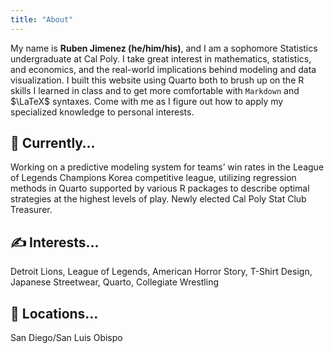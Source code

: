 ```yaml
---
title: "About"
---
```


My name is **Ruben Jimenez (he/him/his)**, and I am a sophomore Statistics undergraduate at Cal Poly. I take great interest in mathematics, statistics, and economics, and the real-world implications behind modeling and data visualization. I built this website using Quarto both to brush up on the R skills I learned in class and to get more comfortable with `Markdown` and $\LaTeX$ syntaxes. Come with me as I figure out how to apply my specialized knowledge to personal interests.

## 🔭 Currently... 
Working on a predictive modeling system for teams' win rates in the League of Legends Champions Korea competitive league, utilizing regression methods in Quarto supported by various R packages to describe optimal strategies at the highest levels of play. Newly elected Cal Poly Stat Club Treasurer.

## ✍  Interests... 
Detroit Lions, League of Legends, American Horror Story, T-Shirt Design, Japanese Streetwear, Quarto, Collegiate Wrestling

## 📍 Locations...
San Diego/San Luis Obispo